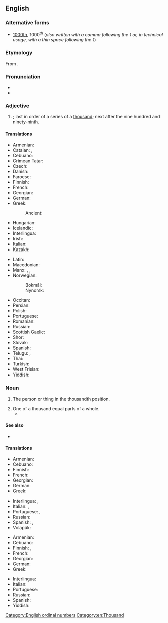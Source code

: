 ==English==
{{number box|en|1000}}

===Alternative forms===
*{{q|abbreviations}} [[1000th]], 1000<sup>th</sup> (''also written with a comma following the 1 or, in technical usage, with a thin space following the 1'')

===Etymology===
From {{suffix|en|thousand|th|pos2=suffix forming an ordinal number}}.

===Pronunciation===
* {{IPA|en|/ˈθaʊzəntθ/}}
* {{hyphenation|en|thou|sandth}}

===Adjective===
{{en-adj|-}}

# {{form of|en|The [[ordinal numeral]] form|one thousand}}; last in order of a series of a [[thousand]]; next after the nine hundred and ninety-ninth.

====Translations====
{{trans-top-also|ordinal form of 1000|1000th}}
* Armenian: {{t+|hy|հազարերորդ}}
* Catalan: {{t+|ca|mil·lèsim}}, {{t|ca|milè}}
* Cebuano: {{t|ceb|ikalibo}}
* Crimean Tatar: {{t|crh|biñinci}}
* Czech: {{t+|cs|tisící}}
* Danish: {{t+|da|tusinde}}
* Faroese: {{t|fo|túsundi}}
* Finnish: {{t+|fi|tuhannes}}
* French: {{t+|fr|millième}}
* Georgian: {{t|ka|მეათასე}}
* German: {{t+|de|tausendste}}
* Greek: {{t+|el|χιλιοστός}}
*: Ancient: {{t|grc|χιλιοστός}}
* Hungarian: {{t+|hu|ezredik}}
* Icelandic: {{t|is|þúsundasti}}
* Interlingua: {{t|ia|millesime}}
* Irish: {{t|ga|míliú}}
* Italian: {{t+|it|millesimo}}
* Kazakh: {{t|kk|мыңыншы|sc=Cyrl}}
{{trans-mid}}
* Latin: {{t+|la|millēsimus}}
* Macedonian: {{t|mk|илјадити}}
* Manx: {{t|gv|jeih cheeadoo}}, {{t|gv|millioo}}, {{t|gv|thousaneoo}}
* Norwegian:
*: Bokmål: {{t|nb|tusende}}
*: Nynorsk: {{t|nn|tusende}}
* Occitan: {{t|oc|milen}}
* Persian: {{t+|fa|هزارم|tr=hezârom}}
* Polish: {{t+|pl|tysięczny}}
* Portuguese: {{t+|pt|milésimo}}
* Romanian: {{t+|ro|miilea}}
* Russian: {{t+|ru|ты́сячный}}
* Scottish Gaelic: {{t|gd|mìleamh}}
* Shor: {{t|cjs|муӊынчы}}
* Slovak: {{t|sk|tisíci}}
* Spanish: {{t+|es|milésimo}}
* Telugu: {{t|te|వెయ్యవ}}, {{t|te|వెయ్యో}}
* Thai: {{t|th|ที่หนึ่งพัน|tr=tíi-nùeng-pan}}
* Turkish: {{t+|tr|bininci}}
* West Frisian: {{t|fy|tûzenste}}
* Yiddish: {{t|yi|טויזנטסט}}
{{trans-bottom}}

===Noun===
{{en-noun}}

# {{lb|en|singular only}} The person or thing in the thousandth position.
# One of a thousand equal parts of a whole.
#* {{quote-text|en|year=1890|author={{w|Oscar Wilde}}|title=The Picture of Dorian Gray|chapter=XIV|passage="Ah, Alan," murmured Dorian with a sigh, "I wish you had a '''thousandth''' part of the pity for me that I have for you."}}

====See also====
* {{l|en|one-thousandth}}

====Translations====
{{trans-top|the person or thing in the thousandth position}}
* Armenian: {{t+|hy|հազարերորդ}}
* Cebuano: {{t|ceb|ikalibo}}
* Finnish: {{t+|fi|tuhannes}}
* French: {{t+|fr|millième|m|f}}
* Georgian: {{t|ka|მეათასე}}
* German: {{t|de|Tausendste|m|f|n}}
* Greek: {{t+|el|χιλιοστός}}
{{trans-mid}}
* Interlingua: {{t|ia|millesimo|m}}, {{t|ia|millesima|f}}
* Italian: {{t+|it|millesimo|m}}, {{t|it|millesima|f}}
* Portuguese: {{t+|pt|milésimo|m}}, {{t|pt|milésima|f}}
* Russian: {{t+|ru|ты́сячный|m}}
* Spanish: {{t+|es|milésimo|m}}, {{t+|es|milésima|f}}
* Volapük: {{t+|vo|milid}}
{{trans-bottom}}

{{trans-top|one of a thousand equal parts of a whole}}
* Armenian: {{t+|hy|հազարերորդ}}
* Cebuano: {{t|ceb|sikalibo}}
* Finnish: {{t+|fi|tuhannes}}, {{t+|fi|tuhannesosa}}
* French: {{t+|fr|millième|m}}
* Georgian: {{t|ka|მეათასედი}}
* German: {{t|de|Tausendstel|n}}
* Greek: {{t+|el|χιλιοστό|n}}
{{trans-mid}}
* Interlingua: {{t|ia|millesimo}}
* Italian: {{t+|it|millesimo|m}}
* Portuguese: {{t+|pt|milésimo|m}}
* Russian: {{t|ru|одна́ ты́сячная|f}}
* Spanish: {{t+|es|milésimo|m}}
* Yiddish: {{t|yi|טויזנטסטל|n}}
{{trans-bottom}}

[[Category:English ordinal numbers]]
[[Category:en:Thousand]]